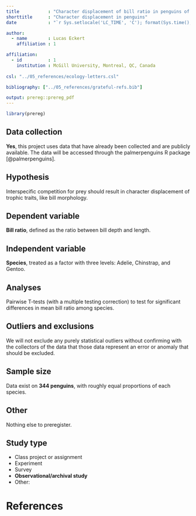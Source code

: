```yaml
---
title           : "Character displacement of bill ratio in penguins of the Palmer Archipelago"
shorttitle      : "Character displacement in penguins"
date            : "`r Sys.setlocale('LC_TIME', 'C'); format(Sys.time(), '%d\\\\. %B %Y')`"

author: 
  - name        : Lucas Eckert
    affiliation : 1

affiliation:
  - id          : 1
    institution : McGill University, Montreal, QC, Canada
    
csl: "../05_references/ecology-letters.csl"

bibliography: ["../05_references/grateful-refs.bib"]

output: prereg::prereg_pdf
---
```


```r
library(prereg)
```

<!-- To keep pre-registrations to a reasonable length for readers, we recommend answers fit within a single page .pdf document, roughly 3200 characters. Read more about this here: https://aspredicted.org/messages/why_limits.php -->

## Data collection

<!-- Have any data been collected for this study already? (Note: "Yes" is not an accepted answer.) -->

**Yes**, this project uses data that have already been collected and are publicly available. The data will be accessed through the palmerpenguins R package [@palmerpenguins].

## Hypothesis

<!-- What's the main question being asked or hypothesis being tested in this study? -->

Interspecific competition for prey should result in character displacement of trophic traits, like bill morphology.

## Dependent variable

<!-- Describe the key dependent variable(s) specifying how they will be measured. -->

**Bill ratio**, defined as the ratio between bill depth and length.

## Independent variable

<!-- How many and which conditions will participants be assigned to? -->

**Species**, treated as a factor with three levels: Adelie, Chinstrap, and Gentoo.

## Analyses

<!-- Specify exactly which analyses you will conduct to examine the main question/hypothesis. -->

Pairwise T-tests (with a multiple testing correction) to test for significant differences in mean bill ratio among species.

## Outliers and exclusions

<!-- Describe exactly how outliers will be defined and handled, and your precise rule(s) for excluding observations. -->

We will not exclude any purely statistical outliers without confirming with the collectors of the data that those data represent an error or anomaly that should be excluded.

## Sample size

<!-- How many observations will be collected or what will determine sample size? No need to justify decision, but be precise about _exactly_ how the number will be determined. -->

Data exist on **344 penguins**, with roughly equal proportions of each species.

## Other

<!-- Anything else you would like to pre-register? (e.g., secondary analyses, variables collected for exploratory purposes, unusual analyses planned?) -->

Nothing else to preregister.

## Study type

-   Class project or assignment
-   Experiment
-   Survey
-   **Observational/archival study**
-   Other:

# References

## 

```{=tex}
\vspace{-2pc}
\setlength{\parindent}{-0.5in}
\setlength{\leftskip}{-1in}
\setlength{\parskip}{8pt}
```
\noindent
